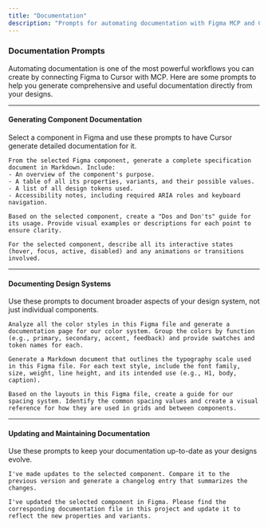 ```yaml
---
title: "Documentation"
description: "Prompts for automating documentation with Figma MCP and Cursor."
---
```


### Documentation Prompts

Automating documentation is one of the most powerful workflows you can create by connecting Figma to Cursor with MCP. Here are some prompts to help you generate comprehensive and useful documentation directly from your designs.

---

#### Generating Component Documentation

<Info>
Select a component in Figma and use these prompts to have Cursor generate detailed documentation for it.
</Info>

```text "Create a Full Component Spec" wrap
From the selected Figma component, generate a complete specification document in Markdown. Include:
- An overview of the component's purpose.
- A table of all its properties, variants, and their possible values.
- A list of all design tokens used.
- Accessibility notes, including required ARIA roles and keyboard navigation.
```

```text "Generate a 'Dos and Don'ts' Guide" wrap
Based on the selected component, create a "Dos and Don'ts" guide for its usage. Provide visual examples or descriptions for each point to ensure clarity.
```

```text "Write an Interaction Guide" wrap
For the selected component, describe all its interactive states (hover, focus, active, disabled) and any animations or transitions involved.
```

---

#### Documenting Design Systems

<Info>
Use these prompts to document broader aspects of your design system, not just individual components.
</Info>

```text "Create a Color System Documentation" wrap
Analyze all the color styles in this Figma file and generate a documentation page for our color system. Group the colors by function (e.g., primary, secondary, accent, feedback) and provide swatches and token names for each.
```

```text "Document the Typography Scale" wrap
Generate a Markdown document that outlines the typography scale used in this Figma file. For each text style, include the font family, size, weight, line height, and its intended use (e.g., H1, body, caption).
```

```text "Generate a Spacing and Layout Guide" wrap
Based on the layouts in this Figma file, create a guide for our spacing system. Identify the common spacing values and create a visual reference for how they are used in grids and between components.
```

---

#### Updating and Maintaining Documentation

<Info>
Use these prompts to keep your documentation up-to-date as your designs evolve.
</Info>

```text "Generate a Changelog for a Component" wrap
I've made updates to the selected component. Compare it to the previous version and generate a changelog entry that summarizes the changes.
```

```text "Update a Documentation File" wrap
I've updated the selected component in Figma. Please find the corresponding documentation file in this project and update it to reflect the new properties and variants.
```
